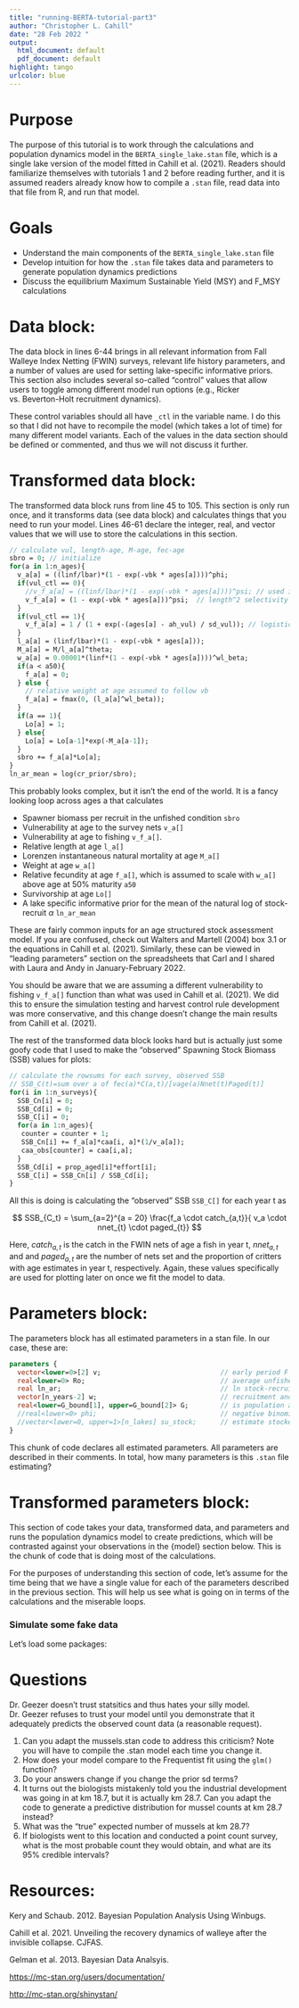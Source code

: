 ---
title: "running-BERTA-tutorial-part3"
author: "Christopher L. Cahill"
date: "28 Feb 2022 "
output:
  html_document: default
  pdf_document: default
highlight: tango
urlcolor: blue
---
# Purpose 
The purpose of this tutorial is to work through the calculations and population dynamics model in the `BERTA_single_lake.stan` file, which is a single lake version of the model fitted in Cahill et al. (2021). Readers should familiarize themselves with tutorials 1 and 2 before reading further, and it is assumed readers already know how to compile a `.stan` file, read data into that file from R, and run that model.  

# Goals
- Understand the main components of the `BERTA_single_lake.stan` file 
- Develop intuition for how the `.stan` file takes data and parameters to generate population dynamics predictions
- Discuss the equilibrium Maximum Sustainable Yield (MSY) and F_MSY calculations

# Data block: 
The data block in lines 6-44 brings in all relevant information from Fall Walleye Index Netting (FWIN) surveys, relevant life history parameters, and a number of values are used for setting lake-specific informative priors.  This section also includes several so-called "control" values that allow users to toggle among different model run options (e.g., Ricker vs. Beverton-Holt recruitment dynamics).  

These control variables should all have `_ctl` in the variable name.  I do this so that I did not have to recompile the model (which takes a lot of time) for many different model variants. Each of the values in the data section should be defined or commented, and thus we will not discuss it further. 

# Transformed data block: 
The transformed data block runs from line 45 to 105. This section is only run once, and it transforms data (see data block) and calculates things that you need to run your model.  Lines 46-61 declare the integer, real, and vector values that we will use to store the calculations in this section. 

```stan
// calculate vul, length-age, M-age, fec-age 
sbro = 0; // initialize
for(a in 1:n_ages){ 
  v_a[a] = ((linf/lbar)*(1 - exp(-vbk * ages[a])))^phi; 
  if(vul_ctl == 0){
    //v_f_a[a] = ((linf/lbar)*(1 - exp(-vbk * ages[a])))^psi; // used in paper 
    v_f_a[a] = (1 - exp(-vbk * ages[a]))^psi;  // length^2 selectivity 
  }
  if(vul_ctl == 1){
    v_f_a[a] = 1 / (1 + exp(-(ages[a] - ah_vul) / sd_vul)); // logistic selectivity 
  }
  l_a[a] = (linf/lbar)*(1 - exp(-vbk * ages[a])); 
  M_a[a] = M/l_a[a]^theta;
  w_a[a] = 0.00001*(linf*(1 - exp(-vbk * ages[a])))^wl_beta;
  if(a < a50){
    f_a[a] = 0; 
  } else { 
    // relative weight at age assumed to follow vb
    f_a[a] = fmax(0, (l_a[a]^wl_beta)); 
  }
  if(a == 1){ 
    Lo[a] = 1;
  } else{
    Lo[a] = Lo[a-1]*exp(-M_a[a-1]); 
  }
  sbro += f_a[a]*Lo[a];
}
ln_ar_mean = log(cr_prior/sbro); 
``` 
This probably looks complex, but it isn't the end of the world.  It is a fancy looking loop across ages a that calculates 

* Spawner biomass per recruit in the unfished condition `sbro`
* Vulnerability at age to the survey nets `v_a[]` 
* Vulnerability at age to fishing `v_f_a[]`.  
* Relative length at age `l_a[]` 
* Lorenzen instantaneous natural mortality at age `M_a[]`
* Weight at age `w_a[]`
* Relative fecundity at age `f_a[]`, which is assumed to scale with `w_a[]` above age at 50% maturity `a50`
* Survivorship at age `Lo[]`
* A lake specific informative prior for the mean of the natural log of stock-recruit $\alpha$ `ln_ar_mean`

These are fairly common inputs for an age structured stock assessment model.  If you are confused, check out Walters and Martell (2004) box 3.1 or the equations in Cahill et al. (2021). Similarly, these can be viewed in "leading parameters" section on the spreadsheets that Carl and I shared with Laura and Andy in January-February 2022. 

You should be aware that we are assuming a different vulnerability to fishing `v_f_a[]` function than what was used in Cahill et al. (2021).  We did this to ensure the simulation testing and harvest control rule development was more conservative, and this change doesn't change the main results from Cahill et al. (2021).   

The rest of the transformed data block looks hard but is actually just some goofy code that I used to make the "observed" Spawning Stock Biomass (SSB) values for plots: 

```stan
// calculate the rowsums for each survey, observed SSB
// SSB_C(t)=sum over a of fec(a)*C(a,t)/[vage(a)Nnet(t)Paged(t)]
for(i in 1:n_surveys){
  SSB_Cn[i] = 0; 
  SSB_Cd[i] = 0; 
  SSB_C[i] = 0; 
  for(a in 1:n_ages){
   counter = counter + 1; 
   SSB_Cn[i] += f_a[a]*caa[i, a]*(1/v_a[a]); 
   caa_obs[counter] = caa[i,a]; 
  }
  SSB_Cd[i] = prop_aged[i]*effort[i]; 
  SSB_C[i] = SSB_Cn[i] / SSB_Cd[i];
}
``` 

All this is doing is calculating the "observed" SSB `SSB_C[]` for each year t as 

$$ 
SSB_{C_t} =  \sum_{a=2}^{a = 20} \frac{f_a  \cdot catch_{a,t}}{ v_a \cdot nnet_{t} \cdot paged_{t}} 
$$

Here, $catch_{a,t}$ is the catch in the FWIN nets of age a fish in year t, $nnet_{a,t}$ and and $paged_{a,t}$ are the number of nets set and the proportion of critters with age estimates in year t, respectively. Again, these values specifically are used for plotting later on once we fit the model to data.

# Parameters block:

The parameters block has all estimated parameters in a stan file. In our case, these are: 

```stan
parameters {
  vector<lower=0>[2] v;                              // early period F v[1] or late F v[2]
  real<lower=0> Ro;                                  // average unfished recruitment 
  real ln_ar;                                        // ln stock-recruit a
  vector[n_years-2] w;                               // recruitment anomalies--first 2 yrs for initiazation
  real<lower=G_bound[1], upper=G_bound[2]> G;        // is population at equilibrium (1) or declining (<1)
  //real<lower=0> phi;                               // negative binomial parameter
  //vector<lower=0, upper=1>[n_lakes] su_stock;      // estimate stocked fish survival
}
``` 
This chunk of code declares all estimated parameters. All parameters are described in their comments.  In total, how many parameters is this `.stan` file estimating? 

# Transformed parameters block:

This section of code takes your data, transformed data, and parameters and runs the population dynamics model to create predictions, which will be contrasted against your observations in the {model} section below. This is the chunk of code that is doing most of the calculations. 

For the purposes of understanding this section of code, let's assume for the time being that we have a single value for each of the parameters described in the previous section.  This will help us see what is going on in terms of the calculations and the miserable loops. 

### Simulate some fake data

Let's load some packages: 



# Questions  
Dr. Geezer doesn't trust statsitics and thus hates your silly model.  Dr. Geezer refuses to trust your model until you demonstrate that it adequately predicts the observed count data (a reasonable request). 

1. Can you adapt the mussels.stan code to address this criticism?  Note you will have to compile the .stan model each time you change it. 
2. How does your model compare to the Frequentist fit using the `glm()` function? 
3. Do your answers change if you change the prior sd terms?
4. It turns out the biologists mistakenly told you the industrial development was going in at km 18.7, but it is actually km 28.7.  Can you adapt the code to generate a predictive distribution for mussel counts at km 28.7 instead? 
5. What was the "true" expected number of mussels at km 28.7? 
6. If biologists went to this location and conducted a point count survey, what is the most probable count they would obtain, and what are its 95% credible intervals? 

# Resources: 

Kery and Schaub. 2012. Bayesian Population Analysis Using Winbugs.

Cahill et al. 2021. Unveiling the recovery dynamics of walleye after the invisible collapse. CJFAS. 

Gelman et al. 2013. Bayesian Data Analsyis. 

<https://mc-stan.org/users/documentation/>

<http://mc-stan.org/shinystan/>